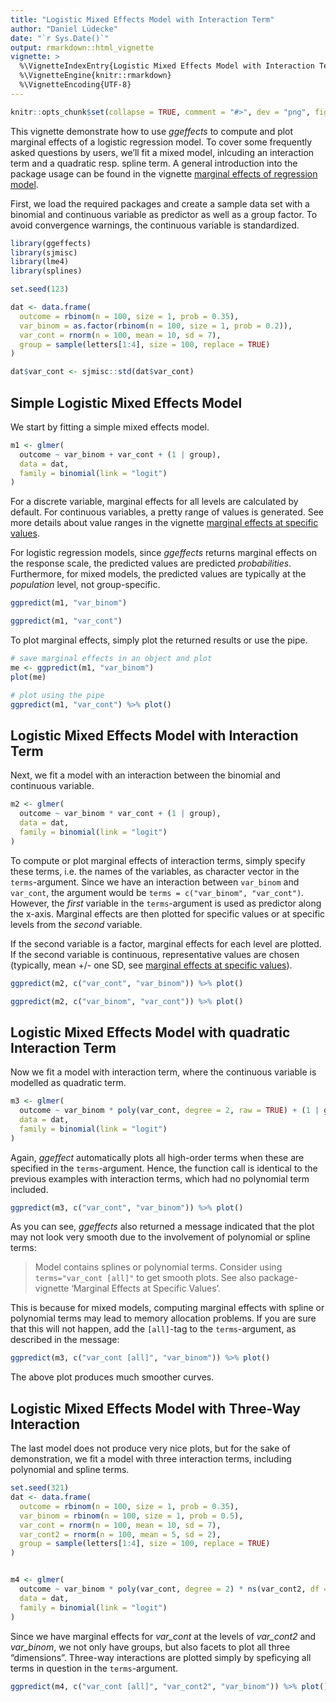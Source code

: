 ```yaml
---
title: "Logistic Mixed Effects Model with Interaction Term"
author: "Daniel Lüdecke"
date: "`r Sys.Date()`"
output: rmarkdown::html_vignette
vignette: >
  %\VignetteIndexEntry{Logistic Mixed Effects Model with Interaction Term}
  %\VignetteEngine{knitr::rmarkdown}
  %\VignetteEncoding{UTF-8}
---
```


```r
knitr::opts_chunk$set(collapse = TRUE, comment = "#>", dev = "png", fig.width = 7, fig.height = 5, message = FALSE, warning = FALSE)
```

This vignette demonstrate how to use *ggeffects* to compute and plot marginal effects of a logistic regression model. To cover some frequently asked questions by users, we'll fit a mixed model, inlcuding an interaction term and a quadratic resp. spline term. A general introduction into the package usage can be found in the vignette [marginal effects of regression model](marginaleffects.html).

First, we load the required packages and create a sample data set with a binomial and continuous variable as predictor as well as a group factor. To avoid convergence warnings, the continuous variable is standardized.

```r
library(ggeffects)
library(sjmisc)
library(lme4)
library(splines)

set.seed(123)

dat <- data.frame(
  outcome = rbinom(n = 100, size = 1, prob = 0.35),
  var_binom = as.factor(rbinom(n = 100, size = 1, prob = 0.2)),
  var_cont = rnorm(n = 100, mean = 10, sd = 7),
  group = sample(letters[1:4], size = 100, replace = TRUE)
)

dat$var_cont <- sjmisc::std(dat$var_cont)
```

## Simple Logistic Mixed Effects Model

We start by fitting a simple mixed effects model.

```r
m1 <- glmer(
  outcome ~ var_binom + var_cont + (1 | group), 
  data = dat, 
  family = binomial(link = "logit")
)
```

For a discrete variable, marginal effects for all levels are calculated by default. For continuous variables, a pretty range of values is generated. See more details about value ranges in the vignette [marginal effects at specific values](effectsatvalues.html).

For logistic regression models, since *ggeffects* returns marginal effects on the response scale, the predicted values are predicted _probabilities_. Furthermore, for mixed models, the predicted values are typically at the _population_ level, not group-specific.

```r
ggpredict(m1, "var_binom")

ggpredict(m1, "var_cont")
```

To plot marginal effects, simply plot the returned results or use the pipe.

```r
# save marginal effects in an object and plot
me <- ggpredict(m1, "var_binom")
plot(me)

# plot using the pipe
ggpredict(m1, "var_cont") %>% plot()
```

## Logistic Mixed Effects Model with Interaction Term

Next, we fit a model with an interaction between the binomial and continuous variable.

```r
m2 <- glmer(
  outcome ~ var_binom * var_cont + (1 | group), 
  data = dat, 
  family = binomial(link = "logit")
)
```

To compute or plot marginal effects of interaction terms, simply specify these terms, i.e. the names of the variables, as character vector in the `terms`-argument. Since we have an interaction between `var_binom` and `var_cont`, the argument would be `terms = c("var_binom", "var_cont")`. However, the _first_ variable in the `terms`-argument is used as predictor along the x-axis. Marginal effects are then plotted for specific values or at specific levels from the _second_ variable. 

If the second variable is a factor, marginal effects for each level are plotted. If the second variable is continuous, representative values are chosen (typically, mean +/- one SD, see [marginal effects at specific values](effectsatvalues.html)).


```r
ggpredict(m2, c("var_cont", "var_binom")) %>% plot()

ggpredict(m2, c("var_binom", "var_cont")) %>% plot()
```

## Logistic Mixed Effects Model with quadratic Interaction Term

Now we fit a model with interaction term, where the continuous variable is modelled as quadratic term.

```r
m3 <- glmer(
  outcome ~ var_binom * poly(var_cont, degree = 2, raw = TRUE) + (1 | group), 
  data = dat, 
  family = binomial(link = "logit")
)
```

Again, *ggeffect* automatically plots all high-order terms when these are specified in the `terms`-argument. Hence, the function call is identical to the previous examples with interaction terms, which had no polynomial term included.

```r
ggpredict(m3, c("var_cont", "var_binom")) %>% plot()
```

As you can see, *ggeffects* also returned a message indicated that the plot may not look very smooth due to the involvement of polynomial or spline terms:

> Model contains splines or polynomial terms. Consider using `terms="var_cont [all]"` to get smooth plots. See also package-vignette 'Marginal Effects at Specific Values'.

This is because for mixed models, computing marginal effects with spline or polynomial terms may lead to memory allocation problems. If you are sure that this will not happen, add the `[all]`-tag to the `terms`-argument, as described in the message:

```r
ggpredict(m3, c("var_cont [all]", "var_binom")) %>% plot()
```

The above plot produces much smoother curves.

## Logistic Mixed Effects Model with Three-Way Interaction

The last model does not produce very nice plots, but for the sake of demonstration, we fit a model with three interaction terms, including polynomial and spline terms.

```r
set.seed(321)
dat <- data.frame(
  outcome = rbinom(n = 100, size = 1, prob = 0.35),
  var_binom = rbinom(n = 100, size = 1, prob = 0.5),
  var_cont = rnorm(n = 100, mean = 10, sd = 7),
  var_cont2 = rnorm(n = 100, mean = 5, sd = 2),
  group = sample(letters[1:4], size = 100, replace = TRUE)
)


m4 <- glmer(
  outcome ~ var_binom * poly(var_cont, degree = 2) * ns(var_cont2, df = 3) + (1 | group),
  data = dat, 
  family = binomial(link = "logit")
)
```

Since we have marginal effects for *var_cont* at the levels of *var_cont2* and *var_binom*, we not only have groups, but also facets to plot all three "dimensions". Three-way interactions are plotted simply by speficying all terms in question in the `terms`-argument.

```r
ggpredict(m4, c("var_cont [all]", "var_cont2", "var_binom")) %>% plot()
```

